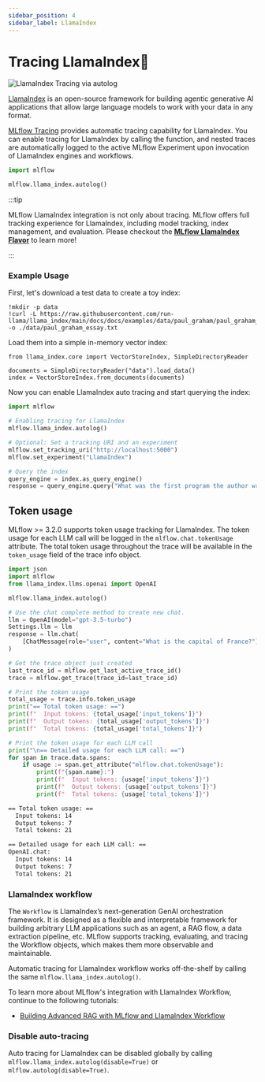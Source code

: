 ```yaml
---
sidebar_position: 4
sidebar_label: LlamaIndex
---
```



# Tracing LlamaIndex🦙

![LlamaIndex Tracing via autolog](/images/llms/tracing/llamaindex-tracing.gif)

[LlamaIndex](https://www.llamaindex.ai/) is an open-source framework for building agentic generative AI applications that allow large language models to work with your data in any format.

[MLflow Tracing](/genai/tracing) provides automatic tracing capability for LlamaIndex. You can enable tracing
for LlamaIndex by calling the <APILink fn="mlflow.llama_index.autolog" /> function, and nested traces are automatically logged to the active MLflow Experiment upon invocation of LlamaIndex engines and workflows.

```python
import mlflow

mlflow.llama_index.autolog()
```

:::tip

MLflow LlamaIndex integration is not only about tracing. MLflow offers full tracking experience for LlamaIndex, including model tracking, index management, and evaluation. Please checkout the **[MLflow LlamaIndex Flavor](/genai/flavors/llama-index)** to learn more!

:::


### Example Usage

First, let's download a test data to create a toy index:

```
!mkdir -p data
!curl -L https://raw.githubusercontent.com/run-llama/llama_index/main/docs/docs/examples/data/paul_graham/paul_graham_essay.txt -o ./data/paul_graham_essay.txt
```

Load them into a simple in-memory vector index:

```
from llama_index.core import VectorStoreIndex, SimpleDirectoryReader

documents = SimpleDirectoryReader("data").load_data()
index = VectorStoreIndex.from_documents(documents)
```

Now you can enable LlamaIndex auto tracing and start querying the index:

```python
import mlflow

# Enabling tracing for LlamaIndex
mlflow.llama_index.autolog()

# Optional: Set a tracking URI and an experiment
mlflow.set_tracking_uri("http://localhost:5000")
mlflow.set_experiment("LlamaIndex")

# Query the index
query_engine = index.as_query_engine()
response = query_engine.query("What was the first program the author wrote?")
```

## Token usage

MLflow >= 3.2.0 supports token usage tracking for LlamaIndex. The token usage for each LLM call will be logged in the `mlflow.chat.tokenUsage` attribute. The total token usage throughout the trace will be
available in the `token_usage` field of the trace info object.

```python
import json
import mlflow
from llama_index.llms.openai import OpenAI

mlflow.llama_index.autolog()

# Use the chat complete method to create new chat.
llm = OpenAI(model="gpt-3.5-turbo")
Settings.llm = llm
response = llm.chat(
    [ChatMessage(role="user", content="What is the capital of France?")]
)

# Get the trace object just created
last_trace_id = mlflow.get_last_active_trace_id()
trace = mlflow.get_trace(trace_id=last_trace_id)

# Print the token usage
total_usage = trace.info.token_usage
print("== Total token usage: ==")
print(f"  Input tokens: {total_usage['input_tokens']}")
print(f"  Output tokens: {total_usage['output_tokens']}")
print(f"  Total tokens: {total_usage['total_tokens']}")

# Print the token usage for each LLM call
print("\n== Detailed usage for each LLM call: ==")
for span in trace.data.spans:
    if usage := span.get_attribute("mlflow.chat.tokenUsage"):
        print(f"{span.name}:")
        print(f"  Input tokens: {usage['input_tokens']}")
        print(f"  Output tokens: {usage['output_tokens']}")
        print(f"  Total tokens: {usage['total_tokens']}")
```

```bash
== Total token usage: ==
  Input tokens: 14
  Output tokens: 7
  Total tokens: 21

== Detailed usage for each LLM call: ==
OpenAI.chat:
  Input tokens: 14
  Output tokens: 7
  Total tokens: 21
```

### LlamaIndex workflow

The `Workflow` is LlamaIndex’s next-generation GenAI orchestration framework. It is designed as a flexible and interpretable framework for building arbitrary LLM applications such as an agent, a RAG flow, a data extraction pipeline, etc. MLflow supports tracking, evaluating, and tracing the Workflow objects, which makes them more observable and maintainable.

Automatic tracing for LlamaIndex workflow works off-the-shelf by calling the same `mlflow.llama_index.autolog()`.

To learn more about MLflow's integration with LlamaIndex Workflow, continue to the following tutorials:

* [Building Advanced RAG with MLflow and LlamaIndex Workflow](https://mlflow.org/blog/mlflow-llama-index-workflow)


### Disable auto-tracing

Auto tracing for LlamaIndex can be disabled globally by calling `mlflow.llama_index.autolog(disable=True)` or `mlflow.autolog(disable=True)`.
